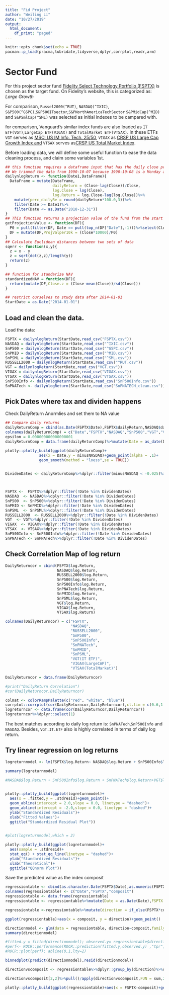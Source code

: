 ```yaml
---
title: "Fid Project"
author: "Weiling Li"
date: "10/27/2019"
output: 
  html_document: 
    df_print: "paged"
---
```


```r
knitr::opts_chunk$set(echo = TRUE)
pacman::p_load(pracma,lubridate,tidyverse,dplyr,corrplot,readr,arm)
``` 

# Sector Fund

For this project sector fund [Fidelity Select Technology Portfolio (FSPTX)](https://fundresearch.fidelity.com/mutual-funds/summary/316390202) is chosen as the target fund. On Fidelity's website, this is categorized as: *Large Growth*

For comparison, `Russel2000(^RUT)`, `NASDAQ(^IXIC)`, `S&P500(^GSPC)`,`S&P500ITsector`,`S&PNorthAmericaTechSector` `S&PMidCap(^MID)` and `S&PSmlCap(^SML)` was selected as initial indexes to be campared with.

for comparison, Vanguard's similar index funds are also loaded as `IT ETF(VGT)`,`LargeCap ETF(VIGAX)` and `TotalMarket ETF(VTSAX)`. In these ETFs `VGT` serves as [MSCI US IM Info. Tech. 25/50](https://investor.vanguard.com/etf/profile/VGT), `VIGAX` as [CRSP US Large Cap Growth Index and](https://investor.vanguard.com/mutual-funds/profile/VIGAX) `VTSAX` serves as[CRSP US Total Market Index](https://investor.vanguard.com/mutual-funds/profile/vtsax).

Before loading data, we will define some useful function to ease the data cleaning process, and claim some variables 1st.
```r
## this function requires a dataframe input that has the daily close price named:Closed and a date column named: Date with format as: floating point and "xxxx(year)-xx(month)-xx(day)"
## We trimmed the data from 1990-10-07 because 1990-10-08 is a Monday and Stock market closed during weekend
dailynlogReturn <- function(Date1,DataFrame){
  DataFrame = mutate(DataFrame, 
                     dailyReturn = (Close-lag(Close))/Close,
                     log.Close = log(Close),
                     log.Return = log.Close-lag(log.Close))%>%
    mutate(perc_dailyRe = round(dailyReturn*100.0,3))%>%
    filter(Date >= Date1)%>%
    filter(Date <= as.Date("2018-12-31"))
}
## This function returns a projection value of the fund from the start date and assuming 10k investment from the start and reinvest all earnings
getProjectionValue <- function(DF){
  P0 = pull(filter(DF, Date == pull(top_n(DF["Date"],-1)))%>%select(Close))
  DF = mutate(DF,ProjValper10k = (Close*10000)/P0)
}
## Calculate Euclidean distances between two sets of data
sqerr <- function(x,y){
  z = x - y
  z = sqrt(dot(z,z)/length(y))
  return(z)
}

## function for standarize NAV
standardizedNAV = function(DF){
  return(mutate(DF,Close.z = (Close-mean(Close))/sd(Close)))
}

## restrict ourselves to study data after 2014-01-01
StartDate = as.Date("2014-01-01")

```

## Load and clean the data.

Load the data:

```r
FSPTX = dailynlogReturn(StartDate,read_csv("FSPTX.csv"))
NASDAQ = dailynlogReturn(StartDate,read_csv("^IXIC.csv"))
SnP500 = dailynlogReturn(StartDate,read_csv("^GSPC.csv"))
SnPMID = dailynlogReturn(StartDate,read_csv("^MID.csv"))
SnPSML = dailynlogReturn(StartDate,read_csv("^SML.csv"))
RUSSELL2000 = dailynlogReturn(StartDate,read_csv("^RUT.csv"))
VGT = dailynlogReturn(StartDate,read_csv("VGT.csv"))
VIGAX = dailynlogReturn(StartDate,read_csv("VIGAX.csv"))
VTSAX = dailynlogReturn(StartDate,read_csv("VTSAX.csv"))
SnP500Info <- dailynlogReturn(StartDate,read_csv("SnP500Info.csv"))
SnPNATech <- dailynlogReturn(StartDate,read_csv("SnPNATECH_clean.csv"))
```

## Pick Dates where tax and dividen happens

Check DailyReturn Anormlies and set them to NA value


```r
## Compare daily returns
dailyReturnComp = cbind(as.Date(FSPTX$Date),FSPTX$dailyReturn,NASDAQ$dailyReturn,SnP500$dailyReturn,VGT$dailyReturn,VIGAX$dailyReturn,VTSAX$dailyReturn)
colnames(dailyReturnComp) = c("Date","FSPTX","NASDAQ","SnP500","VGT","VIGAX","VTSAX")
epsilon = 0.000000000000000001
dailyReturnComp = data.frame(dailyReturnComp)%>%mutate(Date = as_date(Date),vsNASDAQ = ifelse(NASDAQ*NASDAQ<=epsilon,FSPTX,FSPTX/NASDAQ),vsSnP500 = ifelse(SnP500*SnP500<=epsilon,FSPTX,FSPTX/SnP500),vsVGT = ifelse(VGT*VGT<=epsilon,FSPTX,FSPTX/VGT),vsVIGAX = ifelse(VIGAX*VIGAX<=epsilon,FSPTX,FSPTX/VIGAX),vsVTSAX = ifelse(VTSAX*VTSAX<=epsilon,FSPTX,FSPTX/VTSAX))%>%mutate(minusNASDAQ = FSPTX-NASDAQ,minusSnP500 = FSPTX-SnP500,minusVGT = FSPTX-VGT,minusVIGAX= FSPTX-VIGAX,minusVTSAX = FSPTX-VTSAX)

plotly::plotly_build(ggplot(dailyReturnComp)+
               aes(x = Date,y = minusNASDAQ)+geom_point(alpha = .1)+
               geom_smooth(method = "loess",se = TRUE))

 
DividenDates <- dailyReturnComp%>%dplyr::filter(minusNASDAQ < -0.025)%>%dplyr::select(Date)%>%pull()



FSPTX <-  FSPTX%>%dplyr::filter(!Date %in% DividenDates)
NASDAQ  <- NASDAQ%>%dplyr::filter(!Date %in% DividenDates)
SnP500  <- SnP500%>%dplyr::filter(!Date %in% DividenDates)
SnPMID <- SnPMID%>%dplyr::filter(!Date %in% DividenDates)
SnPSML  <- SnPSML%>%dplyr::filter(!Date %in% DividenDates)
RUSSELL2000  <- RUSSELL2000%>%dplyr::filter(!Date %in% DividenDates)
VGT  <- VGT%>%dplyr::filter(!Date %in% DividenDates)
VIGAX  <- VIGAX%>%dplyr::filter(!Date %in% DividenDates)
VTSAX  <- VTSAX%>%dplyr::filter(!Date %in% DividenDates)
SnP500Info <- SnP500Info%>%dplyr::filter(!Date %in% DividenDates)
SnPNATech <- SnPNATech%>%dplyr::filter(!Date %in% DividenDates)
```
## Check Correlation Map of log return

```r
DailyReturncor = cbind(FSPTX$log.Return,
                       NASDAQ$log.Return,
                       RUSSELL2000$log.Return,
                       SnP500$log.Return,
                       SnP500Info$log.Return,
                       SnPNATech$log.Return,
                       SnPMID$log.Return,
                       SnPSML$log.Return,
                       VGT$log.Return,
                       VIGAX$log.Return,
                       VTSAX$log.Return)

colnames(DailyReturncor) = c("FSPTX",
                             "NASDAQ",
                             "RUSSELL2000",
                             "SnP500",
                             "SnP500Info",
                             "SnPNATech",
                             "SnPMID",
                             "SnPSML",
                             "VGT(IT ETF)",
                             "VIGAX(LargeCAP)",
                             "VTSAX(TotalMarket)")

DailyReturncor = data.frame(DailyReturncor)

#print("DailyReturn Correlation")
#cor(DailyReturncor,DailyReturncor)

colmat <- colorRampPalette(c("red", "white", "blue"))
corrplot::corrplot(cor(DailyReturncor,DailyReturncor),cl.lim = c(0.6,1.0),is.corr = FALSE,col = colmat(100),title = "Daily Log Return cor",type = "lower",tl.cex = .8,mar=c(1,1,2,1))
logreturncor <- data.frame(cor(DailyReturncor,DailyReturncor))
logreturncor%>%dplyr::select(1)
```
The best matches according to daily log return is: `SnPNATech`,`SnP500Info` and `NASDAQ`. Besides, `VGT.IT.ETF` also is highly correlated in terms of daily log return.

## Try linear regression on log returns

```r
logreturnmodel <- lm(FSPTX$log.Return~ NASDAQ$log.Return + SnP500Info$log.Return + SnPNATech$log.Return+VGT$log.Return)

summary(logreturnmodel)

#NASDAQ$log.Return + SnP500Info$log.Return + SnPNATech$log.Return+VGT$log.Return -

  
plotly::plotly_build(ggplot(logreturnmodel)+
  aes(x = .fitted,y = .stdresid)+geom_point()+
  geom_abline(intercept = 2.0,slope = 0.0, linetype = "dashed")+
  geom_abline(intercept = -2.0,slope = 0.0, linetype = "dashed")+
  ylab("Standardized Residuals")+
  xlab("Fitted Values")+
  ggtitle("Standardized Residual Plot"))
  

#plot(logreturnmodel,which = 2)

plotly::plotly_build(ggplot(logreturnmodel)+
  aes(sample = .stdresid)+
  stat_qq() + stat_qq_line(linetype = "dashed")+
  ylab("Standardized Residuals")+
  xlab("Theoretical")+
  ggtitle("QQnorm Plot"))
```

Save the predicted value as the index composit

```r
regressiontable <- cbind(as.character.Date(FSPTX$Date),as.numeric(FSPTX$log.Return),as.numeric(logreturnmodel$fitted.values))
colnames(regressiontable) <- c("Date","FSPTX","composit")
regressiontable <- data.frame(regressiontable)
regressiontable <- regressiontable%>%mutate(Date = as.Date(Date),FSPTX = as.numeric(as.character(FSPTX)),composit = as.numeric(as.character(composit)))

regressiontable <-regressiontable%>%mutate(direction = if_else(FSPTX*composit > 0, 1, 0))

ggplot(regressiontable)+aes(x = composit, y = direction)+geom_point()

directionmodel <- glm(data = regressiontable, direction~composit,family = binomial(link = "logit"))
summary(directionmodel)

#fitted.y = fitted(directionmodel); observed.y= regressiontable$direction
#perf<- ROCR::performance(ROCR::prediction(fitted.y,observed.y) ,"tpr","fpr")
#ROCR::plot(perf); abline(0,1,lty=2)

binnedplot(predict(directionmodel),resid(directionmodel))

directionvscomposit <- regressiontable%>%dplyr::group_by(direction)%>%dplyr::summarise(counts = n())

directionvscomposit[2,2]%>%pull()/apply(directionvscomposit,FUN = sum,2)[2]

plotly::plotly_build(ggplot(regressiontable)+aes(x = FSPTX-composit)+geom_histogram(bins = 70,aes(y = ..density..),alpha = .5)+geom_density()+xlab("log return of FSPTX - log return of composit"))
```

